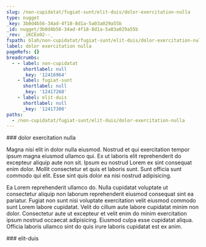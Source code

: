 ```yaml
---
slug: /non-cupidatat/fugiat-sunt/elit-duis/dolor-exercitation-nulla
type: nugget
_key: 3b0d4b56-34ad-4f18-8d1a-5a03a029a55b
_id: nugget/3b0d4b56-34ad-4f18-8d1a-5a03a029a55b
_rev: _iKCEoO2--_
fspath: blah/non-cupidatat/fugiat-sunt/elit-duis/dolor-exercitation-nulla.md
label: dolor exercitation nulla
pageRefs: {}
breadcrumbs:
  - - label: non-cupidatat
      shortlabel: null
      _key: '12416964'
    - label: fugiat-sunt
      shortlabel: null
      _key: '12417268'
    - label: elit-duis
      shortlabel: null
      _key: '12417300'
paths:
  - /non-cupidatat/fugiat-sunt/elit-duis/dolor-exercitation-nulla
---
```


<NuggetArea>
<Nugget slug="/non-cupidatat/fugiat-sunt/elit-duis/dolor-exercitation-nulla" type="nugget" _key="3b0d4b56-34ad-4f18-8d1a-5a03a029a55b" _id="nugget/3b0d4b56-34ad-4f18-8d1a-5a03a029a55b" _rev="_iKCEoO2--_" fspath="blah/non-cupidatat/fugiat-sunt/elit-duis/dolor-exercitation-nulla.md" label="dolor exercitation nulla" paths="/non-cupidatat/fugiat-sunt/elit-duis/dolor-exercitation-nulla">
<NuggetBody>
### dolor exercitation nulla

Magna nisi elit in dolor nulla eiusmod. Nostrud et qui exercitation tempor ipsum magna eiusmod ullamco qui. Ex ut laboris elit reprehenderit do excepteur aliquip aute non sit. Ipsum eu nostrud Lorem ex sint consequat enim dolor. Mollit consectetur et quis et laboris sunt. Sunt officia sunt commodo qui elit. Esse sint quis dolor ea nisi nostrud adipisicing.

Ea Lorem reprehenderit ullamco do. Nulla cupidatat voluptate ut consectetur aliquip non laborum reprehenderit eiusmod consequat sint ea pariatur. Fugiat non sunt nisi voluptate exercitation velit eiusmod commodo sunt Lorem labore cupidatat. Velit do cillum aute labore cupidatat minim non dolor. Consectetur aute ut excepteur et velit enim do minim exercitation ipsum nostrud occaecat adipisicing. Eiusmod culpa esse cupidatat aliqua. Officia laboris ullamco sint do quis irure laboris cupidatat est ex anim.

</NuggetBody>
<Breadcrumbs>
<Crumbs>
<Crumb _key="12416964" label="non-cupidatat" /><Crumb _key="12417268" label="fugiat-sunt" /><Crumb _key="12417300" label="elit-duis" />
</Crumbs>
</Breadcrumbs>
</Nugget>

<NuggetsInbound>
</NuggetsInbound>
<NuggetsOutbound>
</NuggetsOutbound>
</NuggetArea>
<PassagesInbound>
<Passage direction="inbound" type="passage" _key="12417300" _id="passage/12417300" _rev="_iKCEoOy--_" label="elit-duis" passage="elit-duis" fspath="blah/non-cupidatat/fugiat-sunt/elit-duis" paths="/non-cupidatat/fugiat-sunt/elit-duis" slug="/non-cupidatat/fugiat-sunt/elit-duis">
<NuggetBody>
### elit-duis

</NuggetBody>
<Breadcrumbs>
<Crumbs>
<Crumb _key="12416964" label="non-cupidatat" /><Crumb _key="12417268" label="fugiat-sunt" />
</Crumbs>
</Breadcrumbs>
</Passage>

</PassagesInbound>
<PassagesOutbound>
</PassagesOutbound>